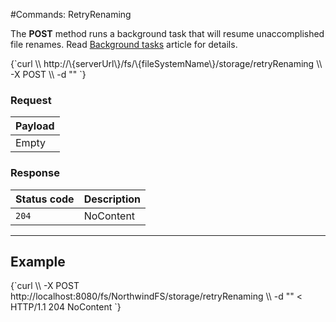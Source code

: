 
#Commands: RetryRenaming

The **POST** method runs a background task that will resume unaccomplished file renames. Read [Background tasks](../../../server/background-tasks.mdx) article for details.



<TabItem value="json" label="json">
<CodeBlock language="json">
{`curl \\
	http://\{serverUrl\}/fs/\{fileSystemName\}/storage/retryRenaming  \\
	-X POST \\
    -d ""
`}
</CodeBlock>
</TabItem>

### Request

| Payload |
| ------- |
| Empty |

### Response

| Status code | Description |
| ----------- | - |
| `204` | NoContent |

---

## Example

<TabItem value="json" label="json">
<CodeBlock language="json">
{`curl \\
	-X POST http://localhost:8080/fs/NorthwindFS/storage/retryRenaming  \\
	-d ""
< HTTP/1.1 204 NoContent
`}
</CodeBlock>
</TabItem>


